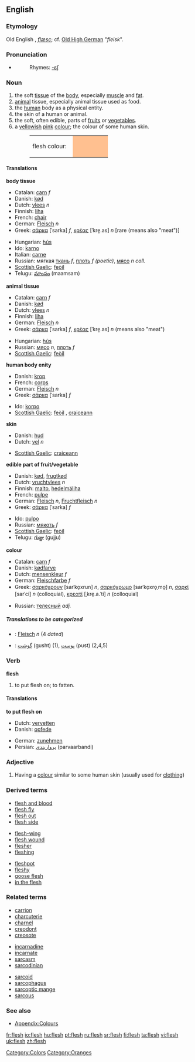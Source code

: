 {{wikipedia}}
==English==

===Etymology===
Old English ''{{Latinx|flǣsc}}'', ''[[flæsc]]''; cf. [[Old_High_German|Old High German]] "''fleisk''".

===Pronunciation===
*{{audio|en-us-flesh.ogg|Audio (US)}}
*:Rhymes: [[Rhymes:English:-ɛʃ|-ɛʃ]]

===Noun===
{{en-noun|-}}

#the soft [[tissue]] of the [[body]], especially [[muscle]] and [[fat]].
#[[animal]] tissue, especially animal tissue used as food.
#the [[human]] body as a physical entity.
#the skin of a human or animal.
#the soft, often edible, parts of [[fruit]]s or [[vegetable]]s. 
#a [[yellow]]ish [[pink]] [[colour]]; the colour of some human skin.
#:<table><tr><td>flesh colour: &nbsp;</td><td bgcolor="#FFC090" width="80">&nbsp; </td></tr></table>

====Translations====
'''body tissue'''
{{top}}
*Catalan: [[carn]] ''f''
*Danish: [[kød]]
*Dutch: [[vlees]] ''n''
*Finnish: [[liha]]
*French: [[chair]]
*German: [[Fleisch]] ''n''
*Greek: [[σάρκα]] [ˈsarka] ''f'', [[κρέας]] [ˈkre̞.as] ''n'' [rare (means also "meat")]
{{mid}}
*Hungarian: [[hús]]
*Ido: [[karno]]
*Italian: [[carne]]
*Russian: мягкая [[ткань]] ''f'', [[плоть]] ''f (poetic)'', [[мясо]] ''n coll.''
*[[Scottish Gaelic]]: [[feòil]] {{f}}
*Telugu: [[మాంసం]] (maamsam)
{{bottom}}

'''animal tissue'''
{{top}}
*Catalan: [[carn]] ''f''
*Danish: [[kød]]
*Dutch: [[vlees]] ''n''
*Finnish: [[liha]]
*German: [[Fleisch]] ''n''
*Greek: [[σάρκα]] [ˈsarka] ''f'', [[κρέας]] [ˈkre̞.as] ''n'' (means also "meat")
{{mid}}
*Hungarian: [[hús]]
*Russian: [[мясо]] ''n'', [[плоть]] ''f''
*[[Scottish Gaelic]]: [[feòil]] {{f}}
{{bottom}}

'''human body enity'''
{{top}}
*Danish: [[krop]]
*French: [[corps]]
*German: [[Fleisch]] ''n''
*Greek: [[σάρκα]] [ˈsarka] ''f''
{{mid}}
*Ido: [[korpo]]
*[[Scottish Gaelic]]: [[feòil]] {{f}}, [[craiceann]] {{m}}
{{bottom}}

'''skin'''
{{top}}
*Danish: [[hud]]
*Dutch: [[vel]] ''n''
{{mid}}
*[[Scottish Gaelic]]: [[craiceann]] {{m}}
{{bottom}}

'''edible part of fruit/vegetable'''
{{top}}
*Danish: [[kød]], [[frugtkød]]
*Dutch: [[vruchtvlees]] ''n''
*Finnish: [[malto]], [[hedelmäliha]]
*French: [[pulpe]]
*German: [[Fleisch]] ''n'', [[Fruchtfleisch]] ''n''
*Greek: [[σάρκα]] [ˈsarka] ''f''
{{mid}}
*Ido: [[pulpo]]
*Russian: [[мякоть]] ''f''
*[[Scottish Gaelic]]: [[feòil]] {{f}}
*Telugu: [[గుజ్జు]] (gujju)
{{bottom}}

'''colour'''
{{top}}
*Catalan: [[carn]] ''f''
*Danish: [[kødfarve]]
*Dutch: [[mensenkleur]] ''f''
*German: [[Fleischfarbe]] ''f''
*Greek: [[σαρκόχρουν]] [sarˈko̞xrun] ''n'', [[σαρκόχρωμο]] [sarˈko̞xro̞ˌmo̞] ''n'', [[σαρκί]] [sarˈci] ''n'' (colloquial), [[κρεατί]] [ˌkre̞.a.ˈti] ''n'' (colloquial)
{{mid}}
*Russian: [[телесный]] ''adj.''
{{bottom}}

=====Translations to be categorized=====
{{checktrans}}
<!--Remove this section once all of the translations below have been moved into the tables above.-->
*{{ttbc|German}}: [[Fleisch]] ''n'' (4 ''dated'')
*{{ttbc|Persian}}: [[گوشت]] (gusht) (1), [[پوست]] (pust) (2,4,5)

===Verb===
'''flesh'''

#to put flesh on; to fatten.

====Translations====
'''to put flesh on'''
{{top}}
*Dutch: [[vervetten]]
*Danish: [[opfede]]
{{mid}}
*German: [[zunehmen]]
*Persian: [[پرواربندی]] (parvaarbandi)
{{bottom}}

===Adjective===
{{en-adj|-}}

#Having a [[colour]] similar to some human skin (usually used for [[clothing]])

===Derived terms===
{{top3}}
*[[flesh and blood]]
*[[flesh fly]]
*[[flesh out]]
*[[flesh side]]
{{mid3}}
*[[flesh-wing]]
*[[flesh wound]]
*[[flesher]]
*[[fleshing]]
{{mid3}}
*[[fleshpot]]
*[[fleshy]]
*[[goose flesh]]
*[[in the flesh]]
{{bottom}}

===Related terms===
{{top3}}
*[[carrion]]
*[[charcuterie]]
*[[charnel]]
*[[creodont]]
*[[creosote]]
{{mid3}}
*[[incarnadine]]
*[[incarnate]]
*[[sarcasm]]
*[[sarcodinian]]
{{mid3}}
*[[sarcoid]]
*[[sarcophagus]]
*[[sarcoptic mange]]
*[[sarcous]]
{{bottom}}

===See also===
*[[Wiktionary_Appendix:Colours|Appendix:Colours]]

[[Category:Colors]]
[[Category:Oranges]]

[[fr:flesh]]
[[io:flesh]]
[[hu:flesh]]
[[pt:flesh]]
[[ru:flesh]]
[[sr:flesh]]
[[fi:flesh]]
[[ta:flesh]]
[[vi:flesh]]
[[uk:flesh]]
[[zh:flesh]]